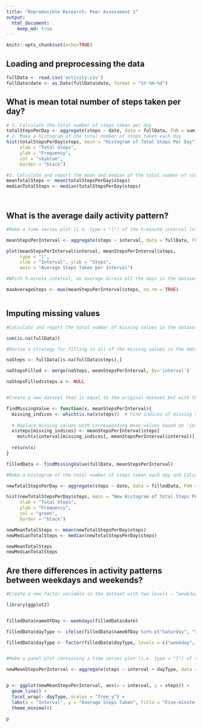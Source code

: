 ```yaml
---
title: "Reproducible Research: Peer Assessment 1"
output: 
  html_document:
    keep_md: true
---
```

```r
knitr::opts_chunk$set(echo=TRUE)
```

## Loading and preprocessing the data

```r
fullData <- read.csv('activity.csv')
fullData$date <- as.Date(fullData$date, format = "%Y-%m-%d")
```

## What is mean total number of steps taken per day?

```r
# 1. Calculate the total number of steps taken per day
totalStepsPerDay <- aggregate(steps ~ date, data = fullData, FUN = sum)
# 2. Make a histogram of the total number of steps taken each day
hist(totalStepsPerDay$steps, main = "Histogram of Total Steps Per Day",
     xlab = "Total Steps",
     ylab = "Frequency",
     col = "skyblue",
     border = "black")

#3. Calculate and report the mean and median of the total number of steps taken per day
meanTotalSteps <- mean(totalStepsPerDay$steps)
medianTotalSteps <- median(totalStepsPerDay$steps)




```

## What is the average daily activity pattern?

```r

#Make a time series plot (i.e. type = "l") of the 5-minute interval (x-axis) and the average number of steps taken, averaged across all days (y-axis)

meanStepsPerInterval <- aggregate(steps ~ interval, data = fullData, FUN = mean)

plot(meanStepsPerInterval$interval, meanStepsPerInterval$steps, 
     type = "l", 
     xlab = "Interval", ylab = "Steps",
     main = "Average Steps Taken per Interval")

#Which 5-minute interval, on average across all the days in the dataset, contains the maximum number of steps?

maxAverageSteps <- max(meanStepsPerInterval$steps, na.rm = TRUE)



```
## Imputing missing values

```r
#Calculate and report the total number of missing values in the dataset (i.e. the total number of rows with NAs

sum(is.na(fullData))

#Devise a strategy for filling in all of the missing values in the dataset. The strategy does not need to be sophisticated. For example, you could use the mean/median for that day, or the mean for that 5-minute interval, etc.

naSteps <- fullData[is.na(fullData$steps),]

naStepsFilled <- merge(naSteps, meanStepsPerInterval, by='interval')

naStepsFilled$steps.x <- NULL


#Create a new dataset that is equal to the original dataset but with the missing data filled in.

findMissingValue <- function(x, meanStepsPerInterval){
  missing_indices <- which(is.na(x$steps))  # Find indices of missing values
  
  # Replace missing values with corresponding mean values based on 'interval'
  x$steps[missing_indices] <- meanStepsPerInterval$steps[
    match(x$interval[missing_indices], meanStepsPerInterval$interval)]
  
  return(x)
}

filledData <- findMissingValue(fullData, meanStepsPerInterval)

#Make a histogram of the total number of steps taken each day and Calculate and report the mean and median total number of steps taken per day. Do these values differ from the estimates from the first part of the assignment? What is the impact of imputing missing data on the estimates of the total daily number of steps?

newTotalStepsPerDay <- aggregate(steps ~ date, data = filledData, FUN = sum)

hist(newTotalStepsPerDay$steps, main = "New Histogram of Total Steps Per Day",
     xlab = "Total Steps",
     ylab = "Frequency",
     col = "green",
     border = "black")

newMeanTotalSteps <- mean(newTotalStepsPerDay$steps)
newMedianTotalSteps <- median(newTotalStepsPerDay$steps)

newMeanTotalSteps
newMedianTotalSteps

```


## Are there differences in activity patterns between weekdays and weekends?

```r
#Create a new factor variable in the dataset with two levels – “weekday” and “weekend” indicating whether a given date is a weekday or weekend day.

library(ggplot2)


filledData$nameOfDay <- weekdays(filledData$date)

filledData$dayType <- ifelse(filledData$nameOfDay %in% c("Saturday", "Sunday"), "weekend", "weekday")

filledData$dayType <- factor(filledData$dayType, levels = c("weekday", "weekend"))


#Make a panel plot containing a time series plot (i.e. type = "l") of the 5-minute interval (x-axis) and the average number of steps taken, averaged across all weekday days or weekend days (y-axis). 

newMeanStepsPerInterval <- aggregate(steps ~ interval + dayType, data = filledData, FUN = mean)


p <- ggplot(newMeanStepsPerInterval, aes(x = interval, y = steps)) +
  geom_line() +  
  facet_wrap(~ dayType, scales = "free_y") +  
  labs(x = "Interval", y = "Average Steps Taken", title = "Five-minute Interval vs. Mean Steps Taken") +
  theme_minimal()  

p
```
